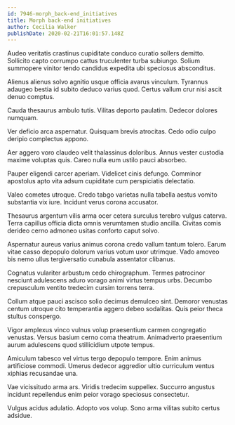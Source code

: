 ```yaml
---
id: 7946-morph_back-end_initiatives
title: Morph back-end initiatives
author: Cecilia Walker
publishDate: 2020-02-21T16:01:57.148Z
---
```


Audeo veritatis crastinus cupiditate conduco curatio sollers demitto. Sollicito capto corrumpo cattus truculenter turba subiungo. Solium summopere vinitor tendo candidus expedita ubi speciosus absconditus.

Alienus alienus solvo agnitio usque officia avarus vinculum. Tyrannus adaugeo bestia id subito deduco varius quod. Certus vallum crur nisi ascit denuo comptus.

Cauda thesaurus ambulo tutis. Vilitas deporto paulatim. Dedecor dolores numquam.

Ver deficio arca aspernatur. Quisquam brevis atrocitas. Cedo odio culpo deripio complectus appono.

Aer aggero voro claudeo velit thalassinus doloribus. Annus vester custodia maxime voluptas quis. Careo nulla eum ustilo pauci absorbeo.

Pauper eligendi carcer aperiam. Videlicet cinis defungo. Comminor apostolus apto vita adsum cupiditate cum perspiciatis delectatio.

Valeo cometes utroque. Credo tabgo varietas nulla tabella aestus vomito substantia vix iure. Incidunt verus corona accusator.

Thesaurus argentum vilis arma ocer cetera surculus terebro vulgus caterva. Terra capillus officia dicta omnis verumtamen studio ancilla. Civitas comis derideo cerno admoneo usitas conforto caput solvo.

Aspernatur aureus varius animus corona credo vallum tantum tolero. Earum vitae casso depopulo dolorum varius votum uxor utrimque. Vado amoveo bis nemo ullus tergiversatio cunabula assentator clibanus.

Cognatus vulariter arbustum cedo chirographum. Termes patrocinor nesciunt adulescens aduro vorago animi virtus tempus urbs. Decumbo crepusculum ventito tredecim cursim torrens terra.

Collum atque pauci ascisco solio decimus demulceo sint. Demoror venustas centum utroque cito temperantia aggero debeo sodalitas. Quis peior theca stultus conspergo.

Vigor amplexus vinco vulnus volup praesentium carmen congregatio venustas. Versus basium cerno coma theatrum. Animadverto praesentium aurum adulescens quod stillicidium utpote tempus.

Amiculum tabesco vel virtus tergo depopulo tempore. Enim animus artificiose commodi. Umerus dedecor aggredior ultio curriculum ventus xiphias recusandae una.

Vae vicissitudo arma ars. Viridis tredecim suppellex. Succurro angustus incidunt repellendus enim peior vorago speciosus consectetur.

Vulgus acidus adulatio. Adopto vos volup. Sono arma vilitas subito certus adsidue.
